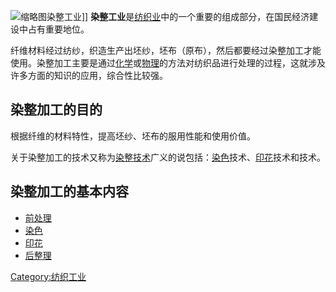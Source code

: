 [[File:LüshunkouPrison-BodySearchRoom.jpg|缩略图]]染整工业]]
'''染整工业'''是[[纺织业|纺织业]]中的一个重要的组成部分，在国民经济建设中占有重要地位。

纤维材料经过纺纱，织造生产出坯纱，坯布（原布），然后都要经过染整加工才能使用。染整加工主要是通过[[化学|化学]]或[[物理|物理]]的方法对纺织品进行处理的过程，这就涉及许多方面的知识的应用，综合性比较强。

==染整加工的目的==
根据纤维的材料特性，提高坯纱、坯布的服用性能和使用价值。

关于染整加工的技术又称为[[染整技术|染整技术]]广义的说包括：[[染色_(紡織)|染色]]技术、[[印花|印花]]技术和{{link-en|整理加工 (紡織)|Finishing (textiles)|整理}}技术。

==染整加工的基本内容==
*[[前处理|前处理]]
*[[染色_(紡織)|染色]]
*[[印花|印花]]
*[[后整理|后整理]]
{{產業}}
[[Category:纺织工业|Category:纺织工业]]